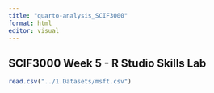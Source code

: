 ```yaml
---
title: "quarto-analysis_SCIF3000"
format: html
editor: visual
---
```


## SCIF3000 Week 5 - R Studio Skills Lab

```r
read.csv("../1.Datasets/msft.csv")
```

